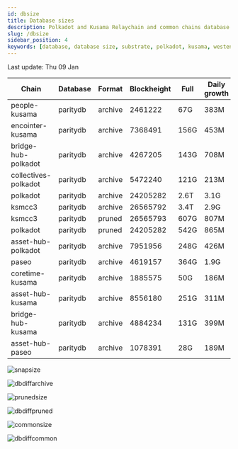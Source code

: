 ```yaml
---
id: dbsize
title: Database sizes
description: Polkadot and Kusama Relaychain and common chains database sizes
slug: /dbsize
sidebar_position: 4
keywords: [database, database size, substrate, polkadot, kusama, westend]
---
```



Last update: Thu 09 Jan

| Chain    | Database   | Format | Blockheight | Full         | Daily growth |
| ------------------------| ----------- | -------- | ------- | ---------- | ----- | 
| people-kusama | paritydb | archive | 2461222 | 67G | 383M |
| encointer-kusama | paritydb | archive | 7368491 | 156G | 453M |
| bridge-hub-polkadot | paritydb | archive | 4267205 | 143G | 708M |
| collectives-polkadot | paritydb | archive | 5472240 | 121G | 213M |
| polkadot | paritydb | archive | 24205282 | 2.6T | 3.1G |
| ksmcc3 | paritydb | archive | 26565792 | 3.4T | 2.9G |
| ksmcc3 | paritydb | pruned | 26565793 | 607G | 807M |
| polkadot | paritydb | pruned | 24205282 | 542G | 865M |
| asset-hub-polkadot | paritydb | archive | 7951956 | 248G | 426M |
| paseo | paritydb | archive | 4619157 | 364G | 1.9G |
| coretime-kusama | paritydb | archive | 1885575 | 50G | 186M |
| asset-hub-kusama | paritydb | archive | 8556180 | 251G | 311M |
| bridge-hub-kusama | paritydb | archive | 4884234 | 131G | 399M |
| asset-hub-paseo | paritydb | archive | 1078391 | 28G | 189M |

![snapsize](/img/archivesize.png)

![dbdiffarchive](/img/dbdiffrelay.png)

![prunedsize](/img/prunedsize.png)

![dbdiffpruned](/img/dbdiffpruned.png)

![commonsize](/img/commonsize.png)

![dbdiffcommon](/img/dbdiffcommon.png)
